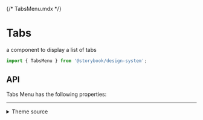 {/* TabsMenu.mdx */}



<Meta of={TabsMenuStories} />

# Tabs

a component to display a list of tabs

```js
import { TabsMenu } from '@storybook/design-system';
```

<Primary />

## API

Tabs Menu has the following properties:

<Controls />

<hr />

<details>
<summary>Theme source</summary>

<Source dark language='jsx' code={ThemeFile} />
</details>
